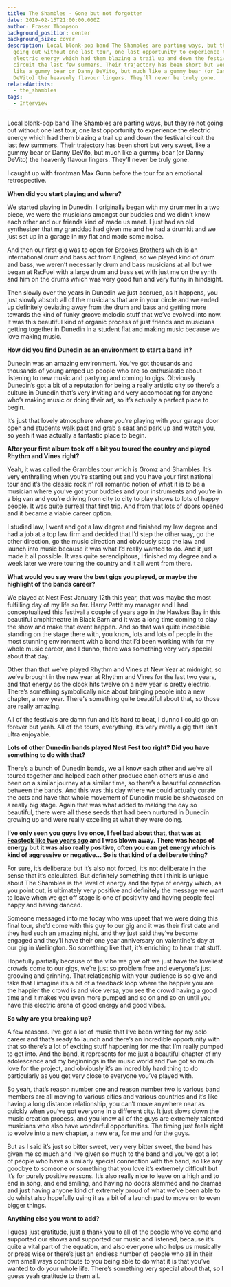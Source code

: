 ```yaml
---
title: The Shambles - Gone but not forgotten
date: 2019-02-15T21:00:00.000Z
author: Fraser Thompson
background_position: center
background_size: cover
description: Local blonk-pop band The Shambles are parting ways, but they’re not
  going out without one last tour, one last opportunity to experience the
  electric energy which had them blazing a trail up and down the festival
  circuit the last few summers. Their trajectory has been short but very sweet,
  like a gummy bear or Danny DeVito, but much like a gummy bear (or Danny
  DeVito) the heavenly flavour lingers. They’ll never be truly gone.
relatedArtists:
  - the_shambles
tags:
  - Interview
---
```



Local blonk-pop band The Shambles are parting ways, but they’re not going out without one last tour, one last opportunity to experience the electric energy which had them blazing a trail up and down the festival circuit the last few summers. Their trajectory has been short but very sweet, like a gummy bear or Danny DeVito, but much like a gummy bear (or Danny DeVito) the heavenly flavour lingers. They’ll never be truly gone.

I caught up with frontman Max Gunn before the tour for an emotional retrospective.

**When did you start playing and where?**

We started playing in Dunedin. I originally began with my drummer in a two piece, we were the musicians amongst our buddies and we didn’t know each other and our friends kind of made us meet. I just had an old synthesizer that my granddad had given me and he had a drumkit and we just set up in a garage in my flat and made some noise.

And then our first gig was to open for [Brookes Brothers](https://soundcloud.com/brookesbrothers) which is an international drum and bass act from England, so we played kind of drum and bass, we weren’t necessarily drum and bass musicians at all but we began at Re:Fuel with a large drum and bass set with just me on the synth and him on the drums which was very good fun and very funny in hindsight.

Then slowly over the years in Dunedin we just accrued, as it happens, you just slowly absorb all of the musicians that are in your circle and we ended up definitely deviating away from the drum and bass and getting more towards the kind of funky groove melodic stuff that we’ve evolved into now. It was this beautiful kind of organic process of just friends and musicians getting together in Dunedin in a student flat and making music because we love making music.

**How did you find Dunedin as an environment to start a band in?**

Dunedin was an amazing environment. You’ve got thousands and thousands of young amped up people who are so enthusiastic about listening to new music and partying and coming to gigs. Obviously Dunedin’s got a bit of a reputation for being a really artistic city so there’s a culture in Dunedin that’s very inviting and very accomodating for anyone who’s making music or doing their art, so it’s actually a perfect place to begin.

It’s just that lovely atmosphere where you’re playing with your garage door open and students walk past and grab a seat and park up and watch you, so yeah it was actually a fantastic place to begin.

**After your first album took off a bit you toured the country and played Rhythm and Vines right?**

Yeah, it was called the Grambles tour which is Gromz and Shambles. It’s very enthralling when you’re starting out and you have your first national tour and it’s the classic rock n’ roll romantic notion of what it is to be a musician where you’ve got your buddies and your instruments and you’re in a big van and you’re driving from city to city to play shows to lots of happy people. It was quite surreal that first trip. And from that lots of doors opened and it became a viable career option.

I studied law, I went and got a law degree and finished my law degree and had a job at a top law firm and decided that I’d step the other way, go the other direction, go the music direction and obviously stop the law and launch into music because it was what I’d really wanted to do. And it just made it all possible. It was quite serendipitous, I finished my degree and a week later we were touring the country and it all went from there.

**What would you say were the best gigs you played, or maybe the highlight of the bands career?**

We played at Nest Fest January 12th this year, that was maybe the most fulfilling day of my life so far. Harry Pettit my manager and I had conceptualized this festival a couple of years ago in the Hawkes Bay in this beautiful amphitheatre in Black Barn and it was a long time coming to play the show and make that event happen. And so that was quite incredible standing on the stage there with, you know, lots and lots of people in the most stunning environment with a band that I’d been working with for my whole music career, and I dunno, there was something very very special about that day.

Other than that we’ve played Rhythm and Vines at New Year at midnight, so we’ve brought in the new year at Rhythm and Vines for the last two years, and that energy as the clock hits twelve on a new year is pretty electric. There’s something symbolically nice about bringing people into a new chapter, a new year. There's something quite beautiful about that, so those are really amazing.

All of the festivals are damn fun and it’s hard to beat, I dunno I could go on forever but yeah. All of the tours, everything, it’s very rarely a gig that isn’t ultra enjoyable.

**Lots of other Dunedin bands played Nest Fest too right? Did you have something to do with that?**

There’s a bunch of Dunedin bands, we all know each other and we’ve all toured together and helped each other produce each others music and been on a similar journey at a similar time, so there’s a beautiful connection between the bands. And this was this day where we could actually curate the acts and have that whole movement of Dunedin music be showcased on a really big stage. Again that was what added to making the day so beautiful, there were all these seeds that had been nurtured in Dunedin growing up and were really excelling at what they were doing.

**I’ve only seen you guys live once, I feel bad about that, that was at [Feastock like two years ago](http://dunedinsound.com/gigs/feastock-2017/#the_shambles) and I was blown away. There was heaps of energy but it was also really positive, often you can get energy which is kind of aggressive or negative… So is that kind of a deliberate thing?**

For sure, it’s deliberate but it’s also not forced, it’s not deliberate in the sense that it’s calculated. But definitely something that I think is unique about The Shambles is the level of energy and the type of energy which, as you point out, is ultimately very positive and definitely the message we want to leave when we get off stage is one of positivity and having people feel happy and having danced.

Someone messaged into me today who was upset that we were doing this final tour, she’d come with this guy to our gig and it was their first date and they had such an amazing night, and they just said they’ve become engaged and they’ll have their one year anniversary on valentine's day at our gig in Wellington. So something like that, it’s enriching to hear that stuff.

Hopefully partially because of the vibe we give off we just have the loveliest crowds come to our gigs, we’re just so problem free and everyone’s just grooving and grinning. That relationship with your audience is so give and take that I imagine it’s a bit of a feedback loop where the happier you are the happier the crowd is and vice versa, you see the crowd having a good time and it makes you even more pumped and so on and so on until you have this electric arena of good energy and good vibes.

**So why are you breaking up?**

A few reasons. I’ve got a lot of music that I’ve been writing for my solo career and that’s ready to launch and there’s an incredible opportunity with that so there’s a lot of exciting stuff happening for me that I’m really pumped to get into. And the band, it represents for me just a beautiful chapter of my adolescence and my beginnings in the music world and I’ve got so much love for the project, and obviously it’s an incredibly hard thing to do particularly as you get very close to everyone you’ve played with.

So yeah, that’s reason number one and reason number two is various band members are all moving to various cities and various countries and it’s like having a long distance relationship, you can’t move anywhere near as quickly when you’ve got everyone in a different city. It just slows down the music creation process, and you know all of the guys are extremely talented musicians who also have wonderful opportunities. The timing just feels right to evolve into a new chapter, a new era, for me and for the guys.

But as I said it’s just so bitter sweet, very very bitter sweet, the band has given me so much and I’ve given so much to the band and you’ve got a lot of people who have a similarly special connection with the band, so like any goodbye to someone or something that you love it’s extremely difficult but it’s for purely positive reasons. It’s also really nice to leave on a high and to end in song, and end smiling, and having no doors slammed and no dramas and just having anyone kind of extremely proud of what we’ve been able to do whilst also hopefully using it as a bit of a launch pad to move on to even bigger things.

**Anything else you want to add?**

I guess just gratitude, just a thank you to all of the people who’ve come and supported our shows and supported our music and listened, because it’s quite a vital part of the equation, and also everyone who helps us musically or press wise or there’s just an endless number of people who all in their own small ways contribute to you being able to do what it is that you’ve wanted to do your whole life. There’s something very special about that, so I guess yeah gratitude to them all.
